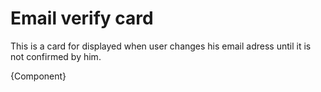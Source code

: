 
<Meta title="Modules/Email verify card" component={EmailVerifyCard} />

# Email verify card

This is a card for displayed when user changes his email adress until it is not confirmed by him.


<Canvas>
  <Story name="Email verify card">{Component}</Story>
</Canvas>

